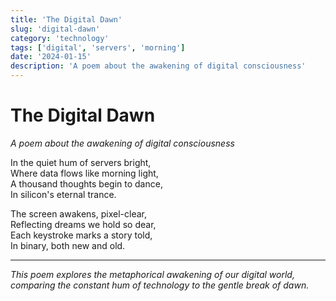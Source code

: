 ```yaml
---
title: 'The Digital Dawn'
slug: 'digital-dawn'
category: 'technology'
tags: ['digital', 'servers', 'morning']
date: '2024-01-15'
description: 'A poem about the awakening of digital consciousness'
---
```


# The Digital Dawn

_A poem about the awakening of digital consciousness_

In the quiet hum of servers bright,  
Where data flows like morning light,  
A thousand thoughts begin to dance,  
In silicon's eternal trance.

The screen awakens, pixel-clear,  
Reflecting dreams we hold so dear,  
Each keystroke marks a story told,  
In binary, both new and old.

---

_This poem explores the metaphorical awakening of our digital world, comparing the constant hum of technology to the gentle break of dawn._

